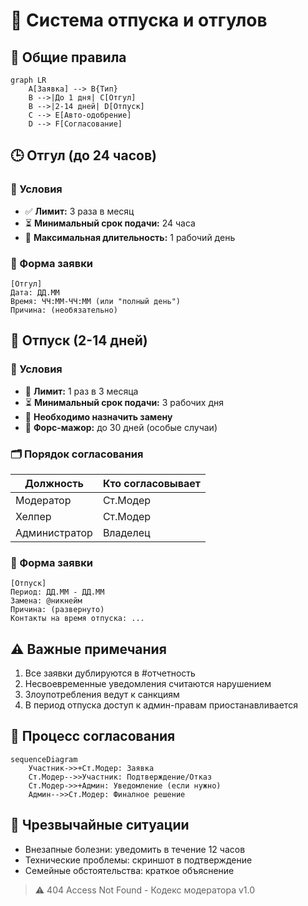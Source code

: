 # 📅 Система отпуска и отгулов

## 📌 Общие правила
```mermaid
graph LR
    A[Заявка] --> B{Тип}
    B -->|До 1 дня| C[Отгул]
    B -->|2-14 дней| D[Отпуск]
    C --> E[Авто-одобрение]
    D --> F[Согласование]
```

## 🕒 Отгул (до 24 часов)
### 📌 Условия
- ✅ **Лимит:** 3 раза в месяц
- ⏳ **Минимальный срок подачи:** 24 часа
- 📅 **Максимальная длительность:** 1 рабочий день

### 📝 Форма заявки
```plaintext
[Отгул]
Дата: ДД.ММ
Время: ЧЧ:ММ-ЧЧ:ММ (или "полный день")
Причина: (необязательно)
```

## 🌴 Отпуск (2-14 дней)
### 📌 Условия
- 🔄 **Лимит:** 1 раз в 3 месяца
- ⏳ **Минимальный срок подачи:** 3 рабочих дня
- 👥 **Необходимо назначить замену**
- 🚨 **Форс-мажор:** до 30 дней (особые случаи)

### 🗂 Порядок согласования
| Должность | Кто согласовывает |
|-----------|-------------------|
| Модератор | Ст.Модер |
| Хелпер | Ст.Модер |
| Администратор | Владелец |

### 📝 Форма заявки
```plaintext
[Отпуск]
Период: ДД.ММ - ДД.ММ
Замена: @никнейм
Причина: (развернуто)
Контакты на время отпуска: ...
```

## ⚠️ Важные примечания
1. Все заявки дублируются в #отчетность
2. Несвоевременные уведомления считаются нарушением
3. Злоупотребления ведут к санкциям
4. В период отпуска доступ к админ-правам приостанавливается

## 🔄 Процесс согласования
```mermaid
sequenceDiagram
    Участник->>+Ст.Модер: Заявка
    Ст.Модер-->>Участник: Подтверждение/Отказ
    Ст.Модер->>+Админ: Уведомление (если нужно)
    Админ-->>Ст.Модер: Финалное решение
```

## 🚨 Чрезвычайные ситуации
- Внезапные болезни: уведомить в течение 12 часов
- Технические проблемы: скриншот в подтверждение
- Семейные обстоятельства: краткое объяснение


> ⚠️ 404 Access Not Found - Кодекс модератора v1.0
